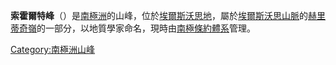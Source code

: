 {{Coord|79|43|S|84|12|W||display=title}}

'''索霍爾特峰'''（{{lang-en|Soholt Peaks}}）是[[南極洲|南極洲]]的山峰，位於[[埃爾斯沃思地|埃爾斯沃思地]]，屬於[[埃爾斯沃思山脈|埃爾斯沃思山脈]]的[[赫里蒂奇嶺|赫里蒂奇嶺]]的一部分，以地質學家命名，現時由[[南極條約體系|南極條約體系]]管理。

{{DEFAULTSORT:Soholt Peaks}}
[[Category:南極洲山峰|Category:南極洲山峰]]


{{EllsworthLand-geo-stub}}